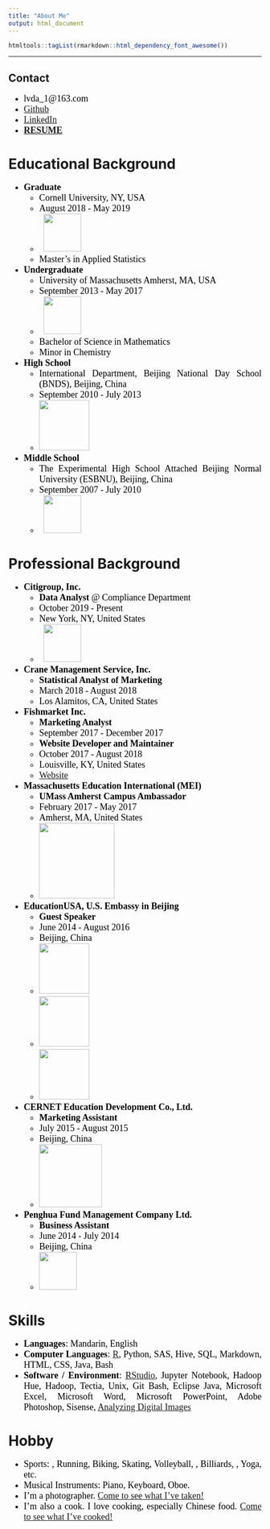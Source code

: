 ```yaml
---
title: "About Me"
output: html_document
---
```


<style>
ul {font-family: Times New Roman; color: black; font-size: 18px; text-align: justify;}
</style>



<div id="backhome"><a href="index.html"><i class="fa fa-home" aria-hidden="true"></i></a></div>

```r
htmltools::tagList(rmarkdown::html_dependency_font_awesome())
```

---

<div class="about-contact">

# Contact
- <i class="fas fa-envelope-square"></i> lvda_1\@163.com
- [<i class="fab fa-github-square"></i> Github](https://github.com/HarryLu95)
- [<i class="fab fa-linkedin"></i> LinkedIn](https://www.linkedin.com/in/dalu0511/)
- [<i class="fas fa-file"></i> **RESUME**](Resume.html)

</div>



<div class="about-content">

# <i class="fas fa-graduation-cap"></i> Educational Background
- <i class="fas fa-university"></i> **Graduate**
    - Cornell University, NY, USA
    - August 2018 - May 2019
    - <i class="fa fa-hand-o-right"></i> &nbsp;&nbsp;[<img src="https://raw.githubusercontent.com/HarryLu95/dalu/master/Buttons%20%26%20Logos/Cornell_Logo.png" width="75">](https://www.cornell.edu/)
    - Master's in Applied Statistics
- <i class="fas fa-university"></i> **Undergraduate**
    - University of Massachusetts Amherst, MA, USA
    - September 2013 - May 2017
    - <i class="fa fa-hand-o-right"></i> &nbsp;&nbsp;[<img src="https://raw.githubusercontent.com/HarryLu95/dalu/master/Buttons%20%26%20Logos/UMA_Logo.png" width="75">](http://www.umass.edu/)
    - Bachelor of Science in Mathematics
    - Minor in Chemistry
- <i class="fas fa-school"></i> **High School**
    - International Department, Beijing National Day School (BNDS), Beijing, China
    - September 2010 - July 2013
    - <i class="fa fa-hand-o-right"></i> [<img src="https://raw.githubusercontent.com/HarryLu95/dalu/master/Buttons%20%26%20Logos/BNDS_Logo.png" width="100">](http://www.bndsedu.com/)
- <i class="fas fa-school"></i> **Middle School**
    - The Experimental High School Attached Beijing Normal University (ESBNU), Beijing, China
    - September 2007 - July 2010
    - <i class="fa fa-hand-o-right"></i> &nbsp;&nbsp;[<img src="https://raw.githubusercontent.com/HarryLu95/dalu/master/Buttons%20%26%20Logos/SDSZ_Logo.png" width="75">](http://www.sdsz.com.cn/item/list.asp?id=1635)

# <i class="fas fa-briefcase"></i> Professional Background
- **Citigroup, Inc.**
    - **Data Analyst** @ Compliance Department
    - October 2019 - Present
    - New York, NY, United States
    - <i class="fa fa-hand-o-right"></i> &nbsp;&nbsp;[<img src="https://raw.githubusercontent.com/HarryLu95/dalu/master/Buttons%20%26%20Logos/Citi_Logo.png" width="75">](https://www.citigroup.com/citi/)
- **Crane Management Service, Inc.**
    - **Statistical Analyst of Marketing**
    - March 2018 - August 2018
    - Los Alamitos, CA, United States
- **Fishmarket Inc.**
    - **Marketing Analyst**
    - September 2017 - December 2017
    - **Website Developer and Maintainer**
    - October 2017 - August 2018
    - Louisville, KY, United States
    - <i class="fa fa-hand-o-right"></i> [Website](http://fishmarketseafoods.net)
- **Massachusetts Education International (MEI)**
    - **UMass Amherst Campus Ambassador**
    - February 2017 - May 2017
    - Amherst, MA, United States
    - <i class="fa fa-hand-o-right"></i>[<img src="https://raw.githubusercontent.com/HarryLu95/dalu/master/Buttons%20%26%20Logos/MEI_Logo.png" width="150">](https://www.meiedu.us/)
- **EducationUSA, U.S. Embassy in Beijing**
    - **Guest Speaker**
    - June 2014 - August 2016
    - Beijing, China
    - <i class="fa fa-hand-o-right"></i> [<img src="https://raw.githubusercontent.com/HarryLu95/dalu/master/Buttons%20%26%20Logos/EducationUSA_US_Logo.png" width="100">](https://educationusa.state.gov/centers/educationusa-china)
    - <i class="fa fa-hand-o-right"></i> [<img src="https://raw.githubusercontent.com/HarryLu95/dalu/master/Buttons%20%26%20Logos/EducationUSA_China_Logo.png" width="100">](https://china.usembassy-china.org.cn/education-culture/study-usa/)
    - <i class="fa fa-hand-o-right"></i> [<img src="https://raw.githubusercontent.com/HarryLu95/dalu/master/Buttons%20%26%20Logos/Weibo_Logo.jpg" width="100">](https://weibo.com/educationusa)
- **CERNET Education Development Co., Ltd.**
    - **Marketing Assistant**
    - July 2015 - August 2015
    - Beijing, China
    - <i class="fa fa-hand-o-right"></i>[<img src="https://raw.githubusercontent.com/HarryLu95/dalu/master/Buttons%20%26%20Logos/CernetEdu_Logo.jpg" width="125">](http://www.cerschool.edu.cn/)
- **Penghua Fund Management Company Ltd.**
    - **Business Assistant**
    - June 2014 - July 2014
    - Beijing, China
    - <i class="fa fa-hand-o-right"></i> [<img src="https://raw.githubusercontent.com/HarryLu95/dalu/master/Buttons%20%26%20Logos/PengHua_Logo.jpg" width="75">](https://www.phfund.com.cn/web/en/index)

# Skills
- **Languages**: Mandarin, English
- **Computer Languages**: [R](https://www.r-project.org/), Python, SAS, Hive, SQL, Markdown, HTML, CSS, Java, Bash
- **Software / Environment**: [RStudio](https://www.rstudio.com/), Jupyter Notebook, Hadoop Hue, Hadoop, Tectia, Unix, Git Bash, Eclipse Java, Microsoft Excel, Microsoft Word, Microsoft PowerPoint, Adobe Photoshop, Sisense, [Analyzing Digital Images](http://www.umassk12.net/adi/)

# Hobby
- Sports: <i class="fas fa-swimmer"></i>, Running, Biking, Skating, Volleyball, <i class="fas fa-table-tennis"></i>, Billiards, <i class="fas fa-chess"></i>, Yoga, etc.
- Musical Instruments: Piano, Keyboard, Oboe.
- I'm a photographer. [Come to see what I've taken!](Gallery.html)
- I'm also a cook. I love cooking, especially Chinese food. [Come to see what I've cooked!](Gallery.html)

</div>